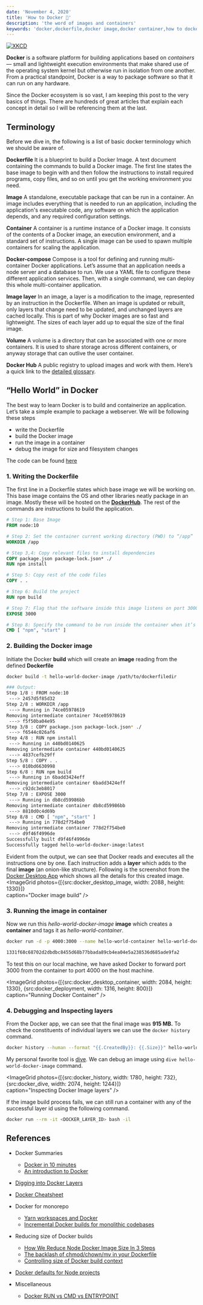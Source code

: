 ```yaml
---
date: 'November 4, 2020'
title: 'How to Docker 🐋'
description: 'the word of images and containers'
keywords: 'docker,dockerfile,docker image,docker container,how to docker'
---
```



[![XKCD](https://imgs.xkcd.com/comics/containers_2x.png)](https://xkcd.com/1988/)

**Docker** is a software platform for building applications based on _containers_ — small and lightweight execution environments that make shared use of the operating system kernel but otherwise run in isolation from one another. From a practical standpoint, Docker is a way to package software so that it can run on any hardware.

Since the Docker ecosystem is so vast, I am keeping this post to the very basics of things. There are hundreds of great articles that explain each concept in detail so I will be referencing them at the last.

## Terminology

Before we dive in, the following is a list of basic docker terminology which we should be aware of.

**Dockerfile**
It is a blueprint to build a Docker Image. A text document containing the commands to build a Docker image. The first line states the base image to begin with and then follow the instructions to install required programs, copy files, and so on until you get the working environment you need.

**Image**
A standalone, executable package that can be run in a container. An image includes everything that is needed to run an application, including the application's executable code, any software on which the application depends, and any required configuration settings.

**Container**
A container is a runtime instance of a Docker image. It consists of the contents of a Docker image, an execution environment, and a standard set of instructions. A single image can be used to spawn multiple containers for scaling the application.

**Docker-compose**
Compose is a tool for defining and running multi-container Docker applications. Let’s assume that an application needs a node server and a database to run. We use a YAML file to configure these different application services. Then, with a single command, we can deploy this whole multi-container application.

**Image layer**
In an image, a layer is a modification to the image, represented by an instruction in the Dockerfile. When an image is updated or rebuilt, only layers that change need to be updated, and unchanged layers are cached locally. This is part of why Docker images are so fast and lightweight. The sizes of each layer add up to equal the size of the final image.

**Volume**
A volume is a directory that can be associated with one or more containers. It is used to share storage across different containers, or anyway storage that can outlive the user container.

**Docker Hub**
A public registry to upload images and work with them. Here’s a quick link to the [detailed glossary](https://docs.docker.com/glossary/).

## “Hello World” in Docker

The best way to learn Docker is to build and containerize an application. Let’s take a simple example to package a webserver. We will be following these steps

- write the Dockerfile
- build the Docker image
- run the image in a container
- debug the image for size and filesystem changes

The code can be found [here](https://github.com/yashatgit/docker-hello-world)

### 1. Writing the Dockerfile

The first line in a Dockerfile states which base image we will be working on. This base image contains the OS and other libraries neatly package in an image. Mostly these will be hosted on the [**DockerHub**](https://hub.docker.com/search?q=&type=image&category=base).
The rest of the commands are instructions to build the application.

```Dockerfile
# Step 1: Base Image
FROM node:10

# Step 2: Set the container current working directory (PWD) to “/app”
WORKDIR /app

# Step 3,4: Copy relevant files to install dependencies
COPY package.json package-lock.json* ./
RUN npm install

# Step 5: Copy rest of the code files
COPY . .

# Step 6: Build the project
RUN npm build

# Step 7: Flag that the software inside this image listens on port 3000
EXPOSE 3000

# Step 8: Specify the command to be run inside the container when it’s started
CMD [ "npm", "start" ]
```

### 2. Building the Docker image

Initiate the Docker **build** which will create an **image** reading from the defined **Dockerfile**

```bash
docker build -t hello-world-docker-image /path/to/dockerfiledir

### Output:
Step 1/8 : FROM node:10
 ---> 2457d5f85d32
Step 2/8 : WORKDIR /app
 ---> Running in 74ce05978619
Removing intermediate container 74ce05978619
 ---> f5f50ba04e95
Step 3/8 : COPY package.json package-lock.json* ./
 ---> f6544c026af6
Step 4/8 : RUN npm install
 ---> Running in 440bd0140625
Removing intermediate container 440bd0140625
 ---> 4837cefb29ff
Step 5/8 : COPY . .
 ---> 010bd6630998
Step 6/8 : RUN npm build
 ---> Running in 6badd3424eff
Removing intermediate container 6badd3424eff
 ---> c92dc3eb8017
Step 7/8 : EXPOSE 3000
 ---> Running in db8cd59986bb
Removing intermediate container db8cd59986bb
 ---> 8810d0c4d69b
Step 8/8 : CMD [ "npm", "start" ]
 ---> Running in 778d2f754be0
Removing intermediate container 778d2f754be0
 ---> d9f46f4996de
Successfully built d9f46f4996de
Successfully tagged hello-world-docker-image:latest
```

Evident from the output, we can see that Docker reads and executes all the instructions one by one. Each instruction adds a **layer** which adds to the final **image** (an onion-like structure).
Following is the screenshot from the [Docker Desktop App](https://www.docker.com/products/docker-desktop) which shows all the details for this created image.
<ImageGrid
photos={[{src:docker_desktop_image, width: 2088 , height: 1330}]}  
caption="Docker image build"
/>

### 3. Running the image in container

Now we run this _hello-world-docker-image_ **image** which creates a **container** and tags it as _hello-world-container_.

```bash
docker run -d -p 4000:3000 --name hello-world-container hello-world-docker-image

1331f68c68702d2dbdbc8455d68b77bbada89cb4ea04e5a238536d685ade9fa2
```

To test this on our local machine, we have asked Docker to forward port 3000 from the container to port 4000 on the host machine.

<ImageGrid
photos={[{src:docker_desktop_container, width: 2084, height: 1330}, {src:docker_deployment, width: 1316, height: 800}]}  
caption="Running Docker Container"
/>

### 4. Debugging and Inspecting layers

From the Docker app, we can see that the final image was **915 MB.** To check the constituents of individual layers we can use the `docker history` command.

```bash
docker history --human --format "{{.CreatedBy}}: {{.Size}}" hello-world-docker-image
```

My personal favorite tool is [dive](https://github.com/wagoodman/dive). We can debug an image using `dive hello-world-docker-image` command.

<ImageGrid
photos={[{src:docker_history, width: 1780 , height: 732}, {src:docker_dive, width: 2074 , height: 1244}]}  
caption="Inspecting Docker Image layers"
/>

If the image build process fails, we can still run a container with any of the successful layer id using the following command.

```bash
docker run --rm -it <DOCKER_LAYER_ID> bash -il
```

## References

- Docker Summaries
  - [Docker in 10 minutes](https://www.youtube.com/watch?v=gAkwW2tuIqE&&)
  - [An introduction to Docker](https://lettieri.iet.unipi.it/virtualization/2018/20181220-Docker-seminar.pdf)
- [Digging into Docker Layers](https://medium.com/@jessgreb01/digging-into-docker-layers-c22f948ed612)
- [Docker Cheatsheet](https://groupe-sii.github.io/cheat-sheets/docker/index.html)

- Docker for monorepo

  - [Yarn workspaces and Docker](https://medium.com/@xfor/yarn-workspaces-and-docker-39e30402b69b)
  - [Incremental Docker builds for monolithic codebases](https://cjolowicz.github.io/posts/incremental-docker-builds-for-monolithic-codebases/)

- Reducing size of Docker builds

  - [How We Reduce Node Docker Image Size In 3 Steps](https://medium.com/trendyol-tech/how-we-reduce-node-docker-image-size-in-3-steps-ff2762b51d5a)
  - [The backlash of chmod/chown/mv in your Dockerfile](https://medium.com/@lmakarov/the-backlash-of-chmod-chown-mv-in-your-Dockerfile-f12fe08c0b55)
  - [Controlling size of Docker build context](https://stackoverflow.com/questions/26600769/build-context-for-docker-image-very-large)

- [Docker defaults for Node projects](https://github.com/BretFisher/node-docker-good-defaults/blob/69c923bc64/Dockerfile)

- Miscellaneous
  - [Docker RUN vs CMD vs ENTRYPOINT](https://goinbigdata.com/docker-run-vs-cmd-vs-entrypoint/)
